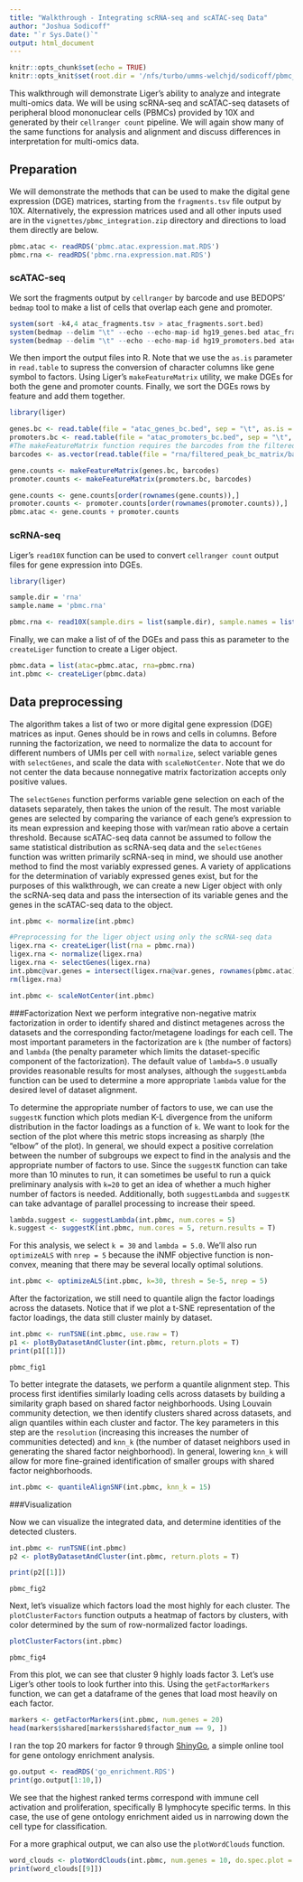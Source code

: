```yaml
---
title: "Walkthrough - Integrating scRNA-seq and scATAC-seq Data"
author: "Joshua Sodicoff"
date: "`r Sys.Date()`"
output: html_document
---
```


```r
knitr::opts_chunk$set(echo = TRUE)
knitr::opts_knit$set(root.dir = '/nfs/turbo/umms-welchjd/sodicoff/pbmc_integration')
```
This walkthrough will demonstrate Liger's ability to analyze and integrate multi-omics data. We will be using scRNA-seq and scATAC-seq datasets of peripheral blood mononuclear cells (PBMCs) provided by 10X and generated by their `cellranger count` pipeline. We will again show many of the same functions for analysis and alignment and discuss differences in interpretation for multi-omics data.

## Preparation

We will demonstrate the methods that can be used to make the digital gene expression (DGE) matrices, starting from the `fragments.tsv` file output by 10X. Alternatively, the expression matrices used and all other inputs used are in the `vignettes/pbmc_integration.zip` directory and directions to load them directly are below.

```r
pbmc.atac <- readRDS('pbmc.atac.expression.mat.RDS')
pbmc.rna <- readRDS('pbmc.rna.expression.mat.RDS')
```

### scATAC-seq

We sort the fragments output by `cellranger` by barcode and use BEDOPS' `bedmap` tool to make a list of cells that overlap each gene and promoter.

```r
system(sort -k4,4 atac_fragments.tsv > atac_fragments.sort.bed)
system(bedmap --delim "\t" --echo --echo-map-id hg19_genes.bed atac_fragments.sort.bed > atac_genes_bc.bed)
system(bedmap --delim "\t" --echo --echo-map-id hg19_promoters.bed atac_fragments.sort.bed > atac_promoters_bc.bed)
```

We then import the output files into R. Note that we use the `as.is` parameter in `read.table` to supress the conversion of character columns like gene symbol to factors. Using Liger's `makeFeatureMatrix` utility, we make DGEs for both the gene and promoter counts. Finally, we sort the DGEs rows by feature and add them together.

```r
library(liger)

genes.bc <- read.table(file = "atac_genes_bc.bed", sep = "\t", as.is = c(4,7), header = FALSE)
promoters.bc <- read.table(file = "atac_promoters_bc.bed", sep = "\t", as.is = c(4,7), header = FALSE)
#The makeFeatureMatrix function requires the barcodes from the filtered_peak_bc_matrix directory as a vector
barcodes <- as.vector(read.table(file = "rna/filtered_peak_bc_matrix/barcodes.tsv", sep = "\t", as.is = c(1), header = FALSE)[,1])

gene.counts <- makeFeatureMatrix(genes.bc, barcodes)
promoter.counts <- makeFeatureMatrix(promoters.bc, barcodes)

gene.counts <- gene.counts[order(rownames(gene.counts)),]
promoter.counts <- promoter.counts[order(rownames(promoter.counts)),]
pbmc.atac <- gene.counts + promoter.counts
```

### scRNA-seq

Liger's `read10X` function can be used to convert `cellranger count` output files for gene expression into DGEs.

```r
library(liger)

sample.dir = 'rna'
sample.name = 'pbmc.rna'

pbmc.rna <- read10X(sample.dirs = list(sample.dir), sample.names = list(sample.name))
```

Finally, we can make a list of of the DGEs and pass this as parameter to the `createLiger` function to create a Liger object.

```r
pbmc.data = list(atac=pbmc.atac, rna=pbmc.rna)
int.pbmc <- createLiger(pbmc.data)
```

## Data preprocessing
The algorithm takes a list of two or more digital gene expression (DGE) matrices as input. Genes should be in rows and cells in columns. Before running the factorization, we need to normalize the data to account for different numbers of UMIs per cell with `normalize`, select variable genes with `selectGenes`, and scale the data with `scaleNotCenter`. Note that we do not center the data because nonnegative matrix factorization accepts only positive values.

The `selectGenes` function performs variable gene selection on each of the datasets separately, then takes the union of the result. The most variable genes are selected by comparing the variance of each gene's expression to its mean expression and keeping those with var/mean ratio above a certain threshold. Because scATAC-seq data cannot be assumed to follow the same statistical distribution as scRNA-seq data and the `selectGenes` function was written primarily scRNA-seq in mind, we should use another method to find the most variably expressed genes. A variety of applications for the determination of variably expressed genes exist, but for the purposes of this walkthrough, we can create a new Liger object with only the scRNA-seq data and pass the intersection of its variable genes and the genes in the scATAC-seq data to the object.

```r
int.pbmc <- normalize(int.pbmc)

#Preprocessing for the liger object using only the scRNA-seq data
ligex.rna <- createLiger(list(rna = pbmc.rna))
ligex.rna <- normalize(ligex.rna)
ligex.rna <- selectGenes(ligex.rna)
int.pbmc@var.genes = intersect(ligex.rna@var.genes, rownames(pbmc.atac))
rm(ligex.rna)

int.pbmc <- scaleNotCenter(int.pbmc)
```

###Factorization
Next we perform integrative non-negative matrix factorization in order to identify shared and distinct metagenes across the datasets and the corresponding factor/metagene loadings for each cell. The most important parameters in the factorization are `k` (the number of factors) and `lambda` (the penalty parameter which limits the dataset-specific component of the factorization). The default value of `lambda=5.0` usually provides reasonable results for most analyses, although the `suggestLambda` function can be used to determine a more appropriate `lambda` value for the desired level of dataset alignment. 

To determine the appropriate number of factors to use, we can use the `suggestK` function which plots median K-L divergence from the uniform distribution in the factor loadings as a function of `k`. We want to look for the section of the plot where this metric stops increasing as sharply (the "elbow" of the plot). In general, we should expect a positive correlation between the number of subgroups we expect to find in the analysis and the appropriate number of factors to use. Since the `suggestK` function can take more than 10 minutes to run, it can sometimes be useful to run a quick preliminary analysis with `k=20` to get an idea of whether a much higher number of factors is needed. Additionally, both `suggestLambda` and `suggestK` can take advantage of parallel processing to increase their speed.

``` r
lambda.suggest <- suggestLambda(int.pbmc, num.cores = 5)
k.suggest <- suggestK(int.pbmc, num.cores = 5, return.results = T)
```

For this analysis, we select `k = 30` and `lambda = 5.0`. We'll also run `optimizeALS` with `nrep = 5` because the iNMF objective function is non-convex, meaning that there may be several locally optimal solutions.

```r
int.pbmc <- optimizeALS(int.pbmc, k=30, thresh = 5e-5, nrep = 5)
```

After the factorization, we still need to quantile align the factor loadings across the datasets. Notice that if we plot a t-SNE representation of the factor loadings, the data still cluster mainly by dataset. 

```r
int.pbmc <- runTSNE(int.pbmc, use.raw = T)
p1 <- plotByDatasetAndCluster(int.pbmc, return.plots = T)
print(p1[[1]])
```
`pbmc_fig1`

To better integrate the datasets, we perform a quantile alignment step. This process first identifies similarly loading cells across datasets by building a similarity graph based on shared factor neighborhoods. Using Louvain community detection, we then identify clusters shared across datasets, and align quantiles within each cluster and factor. The key parameters in this step are the `resolution` (increasing this increases the number of communities detected) and `knn_k` (the number of dataset neighbors used in generating the shared factor neighborhood). In general, lowering `knn_k` will allow for more fine-grained identification of smaller groups with shared factor neighborhoods. 

```r
int.pbmc <- quantileAlignSNF(int.pbmc, knn_k = 15)
```

###Visualization 

Now we can visualize the integrated data, and determine identities of the detected clusters.

```r
int.pbmc <- runTSNE(int.pbmc)
p2 <- plotByDatasetAndCluster(int.pbmc, return.plots = T) 

print(p2[[1]])
```
`pbmc_fig2`

Next, let's visualize which factors load the most highly for each cluster. The `plotClusterFactors` function outputs a heatmap of factors by clusters, with color determined by the sum of row-normalized factor loadings.

```r
plotClusterFactors(int.pbmc)
```
`pbmc_fig4`

From this plot, we can see that cluster 9 highly loads factor 3. Let's use Liger's other tools to look further into this. Using the `getFactorMarkers` function, we can get a dataframe of the genes that load most heavily on each factor.

```r
markers <- getFactorMarkers(int.pbmc, num.genes = 20)
head(markers$shared[markers$shared$factor_num == 9, ])
```

I ran the top 20 markers for factor 9 through [ShinyGo](http://bioinformatics.sdstate.edu/go/), a simple online tool for gene ontology enrichment analysis.

```r
go.output <- readRDS('go_enrichment.RDS')
print(go.output[1:10,])
```

We see that the highest ranked terms correspond with immune cell activation and proliferation, specifically B lymphocyte specific terms. In this case, the use of gene ontology enrichment aided us in narrowing down the cell type for classification.

For a more graphical output, we can also use the `plotWordClouds` function.

```r
word_clouds <- plotWordClouds(int.pbmc, num.genes = 10, do.spec.plot = F, return.plots = T)
print(word_clouds[[9]])
```